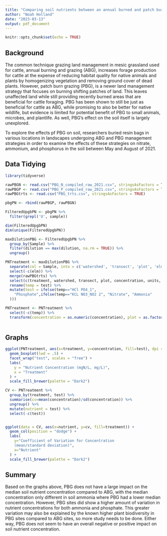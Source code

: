 ```yaml
---
title: "Comparing soil nutrients between an annual burned and patch burn grazing system"
author: "Noah Holland"
date: "2023-03-13"
output: pdf_document
---
```


```r
knitr::opts_chunk$set(echo = TRUE)
```


## Background

The common technique grazing land management in mesic grassland used for cattle, annual burning and grazing (ABG), increases forage production for cattle at the expense of reducing habitat quality for native animals and plants by homogenizing vegetation and removing ground cover of dead plants. However, patch burn grazing (PBG), is a newer land management strategy that focuses on burning shifting patches of land. This leaves unaffected land while still providing recently burned areas that are beneficial for cattle foraging. PBG has been shown to still be just as beneficial for cattle as ABG, while promising to also be better for native wildlife, but evidence is limited for potential benefit of PBG to small animals, microbes, and plantlife. As well, PBG's effect on the soil itself is largely unexplored. 

To explore the effects pf PBG on soil, researchers buried resin bags in various locations in landscapes undergoing ABG and PBG management strategies in order to examine the effects of these strategies on nitrate, ammonium, and phosphorus in the soil between May and August of 2021. 

## Data Tidying

```r
library(tidyverse)
```

```r
rawPBGN <- read.csv("PBG_N_compiled_raw_2021.csv", stringsAsFactors = TRUE)
rawPBGP <- read.csv("PBG_P_compiled_raw_2021.csv", stringsAsFactors = TRUE)
rawPBGtrts <- read.csv("PBG_trts.csv", stringsAsFactors = TRUE)
```

```r
pbgPN <- rbind(rawPBGP, rawPBGN)
```

```r
FilteredUpgbPN <- pbgPN %>% 
  filter(grepl('U', sample))
```

```r
dim(FilteredUpgbPN)
dim(unique(FilteredUpgbPN))
```

```r
maxDilutionPBG <- FilteredUpgbPN %>% 
  group_by(Sample) %>% 
  filter(dilution == max(dilution, na.rm = TRUE)) %>% 
  ungroup()
```

```r
PNTreatment <- maxDilutionPBG %>% 
  separate(col = Sample, into = c('watershed', 'transect', 'plot', 'elm'), sep = '-') %>% 
  select(-c(elm)) %>% 
  merge(rawPBGtrts) %>% 
  select(c(treatment, watershed, transect, plot, concentration, units, test)) %>% 
  rename(temp = test) %>% 
  mutate(test = ifelse(temp=="HCl PO4_1",
    "Phosphate",ifelse(temp=="KCL NO3_NO2 2", "Nitrate", "Ammonia"
  )))

PNTreatment <- PNTreatment %>% 
  select(-c(temp)) %>% 
  transform(concentration = as.numeric(concentration), plot = as.factor(plot), test = as.factor(test), treatment = as.factor(treatment)) 
  
```

## Graphs

```r
ggplot(PNTreatment, aes(x=treatment, y=concentration, fill=test), dpi = 500) +
  geom_boxplot(lwd = .5) +
  facet_wrap("test", scales = "free") +
  labs(
    y = "Nutrient Concentration (mgN/L, mg/L)",
    x = "Treatment"
  ) +
  scale_fill_brewer(palette = "Dark2")

```
```R
CV <- PNTreatment %>% 
  group_by(treatment, test) %>% 
  summarise(cv=mean(concentration)/sd(concentration)) %>% 
  ungroup() %>% 
  mutate(nutrient = test) %>% 
  select(-c(test))


ggplot(data = CV, aes(x=nutrient, y=cv, fill=treatment)) +
  geom_col(position = "dodge") +
  labs(
    y="Coefficient of Variation for Concentration 
    (mean/standard deviation)",
    x="Nutrient"
  ) +
  scale_fill_brewer(palette = "Dark2")
```


## Summary

Based on the graphs above, PBG does not have a large impact on the median soil nutrient concentration compared to ABG, with the median concentration only different in soil ammonia where PBG had a lower median concentration. However, PBG sites did show a higher amount of variation in nutrient concentrations for both ammonia and phosphate. This greater variation may also be explained by the known higher plant biodiversity in PBG sites compared to ABG sites, so more study needs to be done. Either way, PBG does not seem to have an overall negative or positive impact on soil nutrient concentration.

